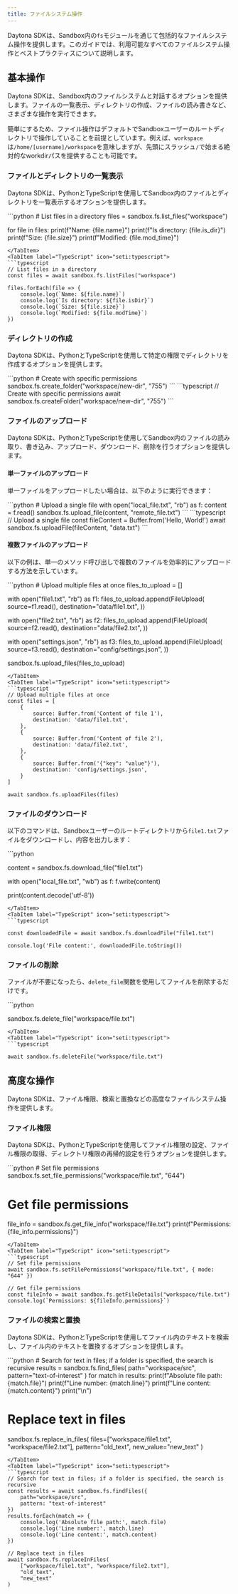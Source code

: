 ```yaml
---
title: ファイルシステム操作
---
```



Daytona SDKは、Sandbox内の`fs`モジュールを通じて包括的なファイルシステム操作を提供します。このガイドでは、利用可能なすべてのファイルシステム操作とベストプラクティスについて説明します。

## 基本操作

Daytona SDKは、Sandbox内のファイルシステムと対話するオプションを提供します。ファイルの一覧表示、ディレクトリの作成、ファイルの読み書きなど、さまざまな操作を実行できます。

簡単にするため、ファイル操作はデフォルトでSandboxユーザーのルートディレクトリで操作していることを前提としています。例えば、`workspace`は`/home/[username]/workspace`を意味しますが、先頭にスラッシュ`/`で始まる絶対的なworkdirパスを提供することも可能です。

### ファイルとディレクトリの一覧表示

Daytona SDKは、PythonとTypeScriptを使用してSandbox内のファイルとディレクトリを一覧表示するオプションを提供します。

<Tabs>
<TabItem label="Python" icon="seti:python">
```python
# List files in a directory
files = sandbox.fs.list_files("workspace")

for file in files:
print(f"Name: {file.name}")
print(f"Is directory: {file.is_dir}")
print(f"Size: {file.size}")
print(f"Modified: {file.mod_time}")

```
</TabItem>
<TabItem label="TypeScript" icon="seti:typescript">
```typescript
// List files in a directory
const files = await sandbox.fs.listFiles("workspace")

files.forEach(file => {
    console.log(`Name: ${file.name}`)
    console.log(`Is directory: ${file.isDir}`)
    console.log(`Size: ${file.size}`)
    console.log(`Modified: ${file.modTime}`)
})
```

</TabItem>
</Tabs>

### ディレクトリの作成

Daytona SDKは、PythonとTypeScriptを使用して特定の権限でディレクトリを作成するオプションを提供します。

<Tabs>
<TabItem label="Python" icon="seti:python">
```python
# Create with specific permissions
sandbox.fs.create_folder("workspace/new-dir", "755")
```
</TabItem>
<TabItem label="TypeScript" icon="seti:typescript">
```typescript
// Create with specific permissions
await sandbox.fs.createFolder("workspace/new-dir", "755")
```

</TabItem>
</Tabs>

### ファイルのアップロード

Daytona SDKは、PythonとTypeScriptを使用してSandbox内のファイルの読み取り、書き込み、アップロード、ダウンロード、削除を行うオプションを提供します。

#### 単一ファイルのアップロード

単一ファイルをアップロードしたい場合は、以下のように実行できます：

<Tabs>
<TabItem label="Python" icon="seti:python">
```python
# Upload a single file
with open("local_file.txt", "rb") as f:
    content = f.read()
sandbox.fs.upload_file(content, "remote_file.txt")
```
</TabItem>
<TabItem label="TypeScript" icon="seti:typescript">
```typescript
// Upload a single file
const fileContent = Buffer.from('Hello, World!')
await sandbox.fs.uploadFile(fileContent, "data.txt")
```

</TabItem>
</Tabs>

#### 複数ファイルのアップロード

以下の例は、単一のメソッド呼び出しで複数のファイルを効率的にアップロードする方法を示しています。

<Tabs>
<TabItem label="Python" icon="seti:python">
```python
# Upload multiple files at once
files_to_upload = []

with open("file1.txt", "rb") as f1:
files_to_upload.append(FileUpload(
source=f1.read(),
destination="data/file1.txt",
))

with open("file2.txt", "rb") as f2:
files_to_upload.append(FileUpload(
source=f2.read(),
destination="data/file2.txt",
))

with open("settings.json", "rb") as f3:
files_to_upload.append(FileUpload(
source=f3.read(),
destination="config/settings.json",
))

sandbox.fs.upload_files(files_to_upload)

```
</TabItem>
<TabItem label="TypeScript" icon="seti:typescript">
```typescript
// Upload multiple files at once
const files = [
    {
        source: Buffer.from('Content of file 1'),
        destination: 'data/file1.txt',
    },
    {
        source: Buffer.from('Content of file 2'),
        destination: 'data/file2.txt',
    },
    {
        source: Buffer.from('{"key": "value"}'),
        destination: 'config/settings.json',
    }
]

await sandbox.fs.uploadFiles(files)
```

</TabItem>
</Tabs>

### ファイルのダウンロード

以下のコマンドは、Sandboxユーザーのルートディレクトリから`file1.txt`ファイルをダウンロードし、内容を出力します：

<Tabs>
<TabItem label="Python" icon="seti:python">
```python

content = sandbox.fs.download_file("file1.txt")

with open("local_file.txt", "wb") as f:
f.write(content)

print(content.decode('utf-8'))

```
</TabItem>
<TabItem label="TypeScript" icon="seti:typescript">
```typescript

const downloadedFile = await sandbox.fs.downloadFile("file1.txt")

console.log('File content:', downloadedFile.toString())

```

</TabItem>
</Tabs>

### ファイルの削除

ファイルが不要になったら、`delete_file`関数を使用してファイルを削除するだけです。

<Tabs>
<TabItem label="Python" icon="seti:python">
```python

sandbox.fs.delete_file("workspace/file.txt")

```
</TabItem>
<TabItem label="TypeScript" icon="seti:typescript">
```typescript

await sandbox.fs.deleteFile("workspace/file.txt")
```

</TabItem>
</Tabs>

## 高度な操作

Daytona SDKは、ファイル権限、検索と置換などの高度なファイルシステム操作を提供します。

### ファイル権限

Daytona SDKは、PythonとTypeScriptを使用してファイル権限の設定、ファイル権限の取得、ディレクトリ権限の再帰的設定を行うオプションを提供します。

<Tabs>
<TabItem label="Python" icon="seti:python">
```python
# Set file permissions
sandbox.fs.set_file_permissions("workspace/file.txt", "644")

# Get file permissions

file_info = sandbox.fs.get_file_info("workspace/file.txt")
print(f"Permissions: {file_info.permissions}")

```
</TabItem>
<TabItem label="TypeScript" icon="seti:typescript">
```typescript
// Set file permissions
await sandbox.fs.setFilePermissions("workspace/file.txt", { mode: "644" })

// Get file permissions
const fileInfo = await sandbox.fs.getFileDetails("workspace/file.txt")
console.log(`Permissions: ${fileInfo.permissions}`)
```

</TabItem>
</Tabs>

### ファイルの検索と置換

Daytona SDKは、PythonとTypeScriptを使用してファイル内のテキストを検索し、ファイル内のテキストを置換するオプションを提供します。

<Tabs>
<TabItem label="Python" icon="seti:python">
```python
# Search for text in files; if a folder is specified, the search is recursive
results = sandbox.fs.find_files(
    path="workspace/src",
    pattern="text-of-interest"
)
for match in results:
    print(f"Absolute file path: {match.file}")
    print(f"Line number: {match.line}")
    print(f"Line content: {match.content}")
    print("\n")

# Replace text in files

sandbox.fs.replace_in_files(
files=["workspace/file1.txt", "workspace/file2.txt"],
pattern="old_text",
new_value="new_text"
)

```
</TabItem>
<TabItem label="TypeScript" icon="seti:typescript">
```typescript
// Search for text in files; if a folder is specified, the search is recursive
const results = await sandbox.fs.findFiles({
    path="workspace/src",
    pattern: "text-of-interest"
})
results.forEach(match => {
    console.log('Absolute file path:', match.file)
    console.log('Line number:', match.line)
    console.log('Line content:', match.content)
})

// Replace text in files
await sandbox.fs.replaceInFiles(
    ["workspace/file1.txt", "workspace/file2.txt"],
    "old_text",
    "new_text"
)
```

</TabItem>
</Tabs>
